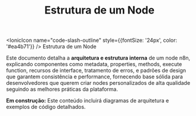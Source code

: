 ﻿---
sidebar_position: 2
title: Estrutura de um Node
description: Como é estruturado um node n8n e seus componentes principais
keywords: [n8n, node, estrutura, desenvolvimento, arquitetura]
---

<IonicIcon name="code-slash-outline" style={{fontSize: '24px', color: '#ea4b71'}} />
Estrutura de um Node

Este documento detalha a **arquitetura e estrutura interna** de um node n8n, explicando componentes como metadata, properties, methods, execute function, recursos de interface, tratamento de erros, e padrões de design que garantem consistência e performance, fornecendo base sólida para desenvolvedores que querem criar nodes personalizados de alta qualidade seguindo as melhores práticas da plataforma.

**Em construção:** Este conteúdo incluirá diagramas de arquitetura e exemplos de código detalhados.
